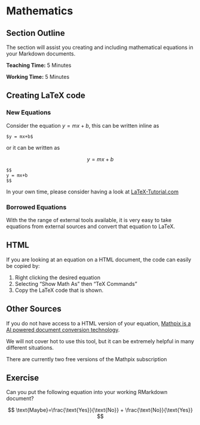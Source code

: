 # Mathematics

## Section Outline

The section will assist you creating and including mathematical equations in your Markdown documents.

**Teaching Time:** 5 Minutes

**Working Time:** 5 Minutes

## Creating LaTeX code

### New Equations

Consider the equation $y = mx+b$, this can be written inline as

```{}
$y = mx+b$
```

or it can be written as

$$
y = mx+b
$$

```{}
$$
y = mx+b
$$
```

In your own time, please consider having a look at [LaTeX-Tutorial.com](https://latex-tutorial.com/tutorials/)

### Borrowed Equations

With the the range of external tools available, it is very easy to take equations from external sources and convert that equation to LaTeX.

::: {.panel-tabset}

## HTML

If you are looking at an equation on a HTML document, the code can easily be copied by:

1. Right clicking the desired equation
2. Selecting "Show Math As" then "TeX Commands"
3. Copy the LaTeX code that is shown.

## Other Sources

If you do not have access to a HTML version of your equation, [Mathpix is a AI powered document conversion technology](https://mathpix.com/).

We will not cover hot to use this tool, but it can be extremely helpful in many different situations.

::: {.callout-note}
There are currently two free versions of the Mathpix subscription
:::

:::


## Exercise

Can you put the following equation into your working RMarkdown document?

$$
\text{Maybe}=\frac{\text{Yes}}{\text{No}} + \frac{\text{No}}{\text{Yes}}
$$




